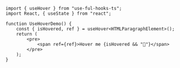 
<UseHoverDemo />

```tsx
import { useHover } from "use-ful-hooks-ts";
import React, { useState } from "react";

function UseHoverDemo() {
	const { isHovered, ref } = useHover<HTMLParagraphElement>();
	return (
		<pre>
			<span ref={ref}>Hover me {isHovered && "👋"}</span>
		</pre>
	);
}
```
